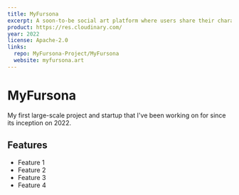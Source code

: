 ```yaml
---
title: MyFursona
excerpt: A soon-to-be social art platform where users share their characters, commission from artists, purchase adoptables, and much more!
product: https://res.cloudinary.com/
year: 2022
license: Apache-2.0
links:
  repo: MyFursona-Project/MyFursona
  website: myfursona.art
---
```


# MyFursona

My first large-scale project and startup that I've been working on for since its inception on 2022.

## Features

- Feature 1
- Feature 2
- Feature 3
- Feature 4
